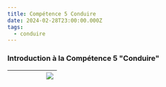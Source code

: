 ```yaml
---
title: Compétence 5 Conduire
date: 2024-02-28T23:00:00.000Z
tags:
  - conduire
---
```


### Introduction à la Compétence 5 "Conduire"

|     |   |   |   |   | ![](/RealiserImg/SCR-20240305-pfpl.png) |
| :-: | - | - | - | - | --------------------------------------- |

<CaptionnedImage imgURL="/RealiserImg/realisations/UCUS-diagramme.png" caption="Identification des besoins via Use Case" />

<CaptionnedImage imgURL="/RealiserImg/realisations/430.jpeg" caption="Démarche de suivi de projet via Méthode Agile" />

